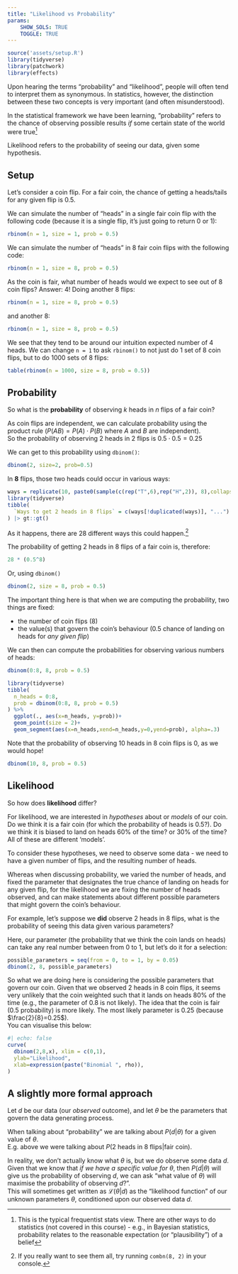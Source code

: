---
title: "Likelihood vs Probability"
params: 
    SHOW_SOLS: TRUE
    TOGGLE: TRUE
---

```{r setup, include=FALSE}
source('assets/setup.R')
library(tidyverse)
library(patchwork)
library(effects)
```


Upon hearing the terms "probability" and "likelihood", people will often tend to interpret them as synonymous. In statistics, however, the distinction between these two concepts is very important (and often misunderstood).  

:::statbox
In the statistical framework we have been learning, "probability" refers to the chance of observing possible results *if* some certain state of the world were true^[This is the typical frequentist stats view. There are other ways to do statistics (not covered in this course) - e.g., in Bayesian statistics, probability relates to the reasonable expectation (or "plausibility") of a belief]

Likelihood refers to the probability of seeing our data, given some hypothesis.  

:::


## Setup

Let's consider a coin flip. For a fair coin, the chance of getting a heads/tails for any given flip is 0.5.  

We can simulate the number of "heads" in a single fair coin flip with the following code (because it is a single flip, it's just going to return 0 or 1):
```{r}
rbinom(n = 1, size = 1, prob = 0.5)
```
We can simulate the number of "heads" in 8 fair coin flips with the following code: 
```{r}
rbinom(n = 1, size = 8, prob = 0.5)
```
As the coin is fair, what number of heads would we expect to see out of 8 coin flips? Answer: 4! 
Doing another 8 flips:
```{r}
rbinom(n = 1, size = 8, prob = 0.5)
```
and another 8:
```{r}
rbinom(n = 1, size = 8, prob = 0.5)
```
We see that they tend to be around our intuition expected number of 4 heads. We can change `n = 1` to ask `rbinom()` to not just do 1 set of 8 coin flips, but to do 1000 sets of 8 flips:
```{r}
table(rbinom(n = 1000, size = 8, prob = 0.5))
```

## Probability

So what is the **probability** of observing $k$ heads in $n$ flips of a fair coin?  

As coin flips are independent, we can calculate probability using the product rule ($P(AB) = P(A)\cdot P(B)$ where $A$ and $B$ are independent).   
So the probability of observing 2 heads in 2 flips is $0.5 \cdot 0.5 = 0.25$  

We can get to this probability using `dbinom()`:  
```{r}
dbinom(2, size=2, prob=0.5)
```

In **8** flips, those two heads could occur in various ways:
```{r echo=FALSE}
ways = replicate(10, paste0(sample(c(rep("T",6),rep("H",2)), 8),collapse=""))
library(tidyverse)
tibble(
  `Ways to get 2 heads in 8 flips` = c(ways[!duplicated(ways)], "...")
) |> gt::gt()
```
As it happens, there are 28 different ways this could happen.^[If you really want to see them all, try running `combn(8, 2)` in your console.]  

The probability of getting 2 heads in 8 flips of a fair coin is, therefore:
```{r}
28 * (0.5^8)
```
Or, using `dbinom()`
```{r}
dbinom(2, size = 8, prob = 0.5)
```

:::imp
The important thing here is that when we are computing the probability, two things are fixed: 

 - the number of coin flips (8)
 - the value(s) that govern the coin's behaviour (0.5 chance of landing on heads for _any given flip_)
 
We can then can compute the probabilities for observing various numbers of heads:
```{r}
dbinom(0:8, 8, prob = 0.5)
```

```{r echo=FALSE, message=FALSE,warning=FALSE}
library(tidyverse)
tibble(
  n_heads = 0:8,
  prob = dbinom(0:8, 8, prob = 0.5)
) %>%
  ggplot(., aes(x=n_heads, y=prob))+
  geom_point(size = 2)+
  geom_segment(aes(x=n_heads,xend=n_heads,y=0,yend=prob), alpha=.3)
```
Note that the probability of observing 10 heads in 8 coin flips is 0, as we would hope! 
```{r}
dbinom(10, 8, prob = 0.5)
```
:::

## Likelihood 

So how does **likelihood** differ?  

For likelihood, we are interested in *hypotheses* about or *models* of our coin. Do we think it is a fair coin (for which the probability of heads is 0.5?). Do we think it is biased to land on heads 60% of the time? or 30% of the time? All of these are different 'models'.  

To consider these hypotheses, we need to observe some data -  we need to have a given number of flips, and the resulting number of heads.  

Whereas when discussing probability, we varied the number of heads, and fixed the parameter that designates the true chance of landing on heads for any given flip, for the likelihood we are fixing the number of heads observed, and can make statements about different possible parameters that might govern the coin's behaviour. 

For example, let's suppose we __did__ observe 2 heads in 8 flips, what is the probability of seeing this data given various parameters?  

Here, our parameter (the probability that we think the coin lands on heads) can take any real number between from 0 to 1, but let's do it for a selection:
```{r}
possible_parameters = seq(from = 0, to = 1, by = 0.05)
dbinom(2, 8, possible_parameters)
```

So what we are doing here is considering the possible parameters that govern our coin. Given that we observed 2 heads in 8 coin flips, it seems very unlikely that the coin weighted such that it lands on heads 80% of the time (e.g., the parameter of 0.8 is not likely). The idea that the coin is fair (0.5 probability) is more likely. The most likely parameter is 0.25 (because $\frac{2}{8}=0.25$).  
You can visualise this below:  

```{r}
#| echo: false
curve(
  dbinom(2,8,x), xlim = c(0,1),
  ylab="Likelihood",
  xlab=expression(paste("Binomial ", rho)),
)
```


## A slightly more formal approach

Let $d$ be our data (our _observed_ outcome), and let $\theta$ be the parameters that govern the data generating process.  

When talking about "probability" we are talking about $P(d | \theta)$ for a given value of $\theta$.  
E.g. above we were talking about $P(\text{2 heads in 8 flips}\vert \text{fair coin})$.  

In reality, we don't actually know what $\theta$ is, but we do observe some data $d$.  
Given that we know that _if we have a specific value for $\theta$_, then $P(d \vert \theta)$ will give us the probability of observing $d$, we can ask "what value of $\theta)$ will maximise the probability of observing $d$?".  
This will sometimes get written as $\mathcal{L}(\theta \vert d)$ as the "likelihood function" of our unknown parameters $\theta$, conditioned upon our observed data $d$.  


